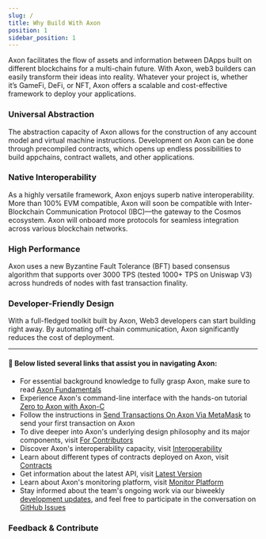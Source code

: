 ```yaml
---
slug: /
title: Why Build With Axon
position: 1
sidebar_position: 1
---
```


Axon facilitates the flow of assets and information between DApps built on different blockchains for a multi-chain future. With Axon, web3 builders can easily transform their ideas into reality. Whatever your project is, whether it’s GameFi, DeFi, or NFT, Axon offers a scalable and cost-effective framework to deploy your applications.



### Universal Abstraction

The abstraction capacity of Axon allows for the construction of any account model and virtual machine instructions. Development on Axon can be done through precompiled contracts, which opens up endless possibilities to build appchains, contract wallets, and other applications.


### Native Interoperability

As a highly versatile framework, Axon enjoys superb native interoperability. More than 100% EVM compatible, Axon will soon be compatible with Inter-Blockchain Communication Protocol (IBC)—the gateway to the Cosmos ecosystem. Axon will onboard more protocols for seamless integration across various blockchain networks.


### High Performance

Axon uses a new Byzantine Fault Tolerance (BFT) based consensus algorithm that supports over 3000 TPS (tested 1000+ TPS on Uniswap V3) across hundreds of nodes with fast transaction finality.


### Developer-Friendly Design

With a full-fledged toolkit built by Axon, Web3 developers can start building right away. By automating off-chain communication, Axon significantly reduces the cost of deployment.

*** 

#### 🧭 Below listed several links that assist you in navigating Axon:
- For essential background knowledge to fully grasp Axon, make sure to read [Axon Fundamentals](https://docs.axonweb3.io/fundamentals)
- Experience Axon's command-line interface with the hands-on tutorial [Zero to Axon with Axon-C](https://docs.axonweb3.io/getting-started/for-dapp-devs/zero_to_axon_with_axon_cli)
- Follow the instructions in [Send Transactions On Axon Via MetaMask](https://docs.axonweb3.io/getting-started/for-dapp-devs/send_transactions_on_axon_via_metaMask) to send your first transaction on Axon
- To dive deeper into Axon's underlying design philosophy and its major components, visit [For Contributors](https://docs.axonweb3.io/category/for-contributors)
- Discover Axon's interoperability capacity, visit [Interoperability](https://docs.axonweb3.io/getting-started/for-contributor/interoperability)
- Learn about different types of contracts deployed on Axon, visit [Contracts](https://docs.axonweb3.io/category/contracts)
- Get information about the latest API, visit [Latest Version](https://docs.axonweb3.io/api/latest_version)
- Learn about Axon's monitoring platform, visit [Monitor Platform](https://docs.axonweb3.io/devops/monitoring-platform)
- Stay informed about the team's ongoing work via our biweekly [development updates](https://github.com/axonweb3/axon/issues?q=is%3Aissue+sort%3Aupdated-desc+label%3Aupdates), and feel free to participate in the conversation on [GitHub Issues](https://github.com/axonweb3/axon/issues)



<div id="homepage">

<h3 style={{ fontSize: '26px' }}>Feedback & Contribute</h3>

<div className="row feedback-contribute">
    <div className="col col--4">
        <ImageCard
            title="Community"
            light={useBaseUrl('/img/community_light.svg')}
            dark={useBaseUrl('/img/community_dark.svg')}
            url=""
            description="Under construction, please wait"
            imagePosition="right"
        />
    </div>
    <div className="col col--4">
        <ImageCard
            title="Feedback"
            light={useBaseUrl('/img/feedback_light.svg')}
            dark={useBaseUrl('/img/feedback_dark.svg')}
            url="https://twitter.com/AxonWeb3"
            description="Tell us what you think"
            imagePosition="right"
        />
    </div>
    <div className="col col--4">
        <ImageCard
            title="Contribute"
            light={useBaseUrl('/img/contribute_light.svg')}
            dark={useBaseUrl('/img/contribute_dark.svg')}
            url="https://github.com/axonweb3/axon"
            description="Submit a pull request"
            imagePosition="right"
        />
    </div>
</div>
</div>
